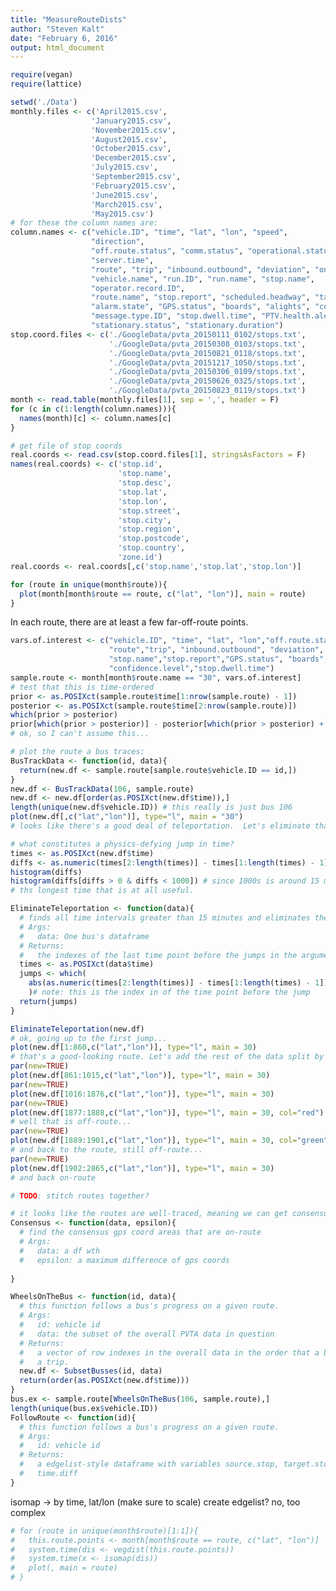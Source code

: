```yaml
---
title: "MeasureRouteDists"
author: "Steven Kalt"
date: "February 6, 2016"
output: html_document
---
```


```r
require(vegan)
require(lattice)
```
```r
setwd('./Data')
monthly.files <- c('April2015.csv',
                  'January2015.csv',
                  'November2015.csv',
                  'August2015.csv',
                  'October2015.csv',
                  'December2015.csv',
                  'July2015.csv',
                  'September2015.csv',
                  'February2015.csv',
                  'June2015.csv',
                  'March2015.csv',
                  'May2015.csv')
# for these the column names are: 
column.names <- c("vehicle.ID", "time", "lat", "lon", "speed",
                  "direction",
                  "off.route.status", "comm.status", "operational.status",
                  "server.time",
                  "route", "trip", "inbound.outbound", "deviation", "onboard",
                  "vehicle.name", "run.ID", "run.name", "stop.name",
                  "operator.record.ID",
                  "route.name", "stop.report", "scheduled.headway", "target.headway",
                  "alarm.state", "GPS.status", "boards", "alights", "confidence.level",
                  "message.type.ID", "stop.dwell.time", "PTV.health.alert", "stop.ID",
                  "stationary.status", "stationary.duration")
stop.coord.files <- c('./GoogleData/pvta_20150111_0102/stops.txt',
                      './GoogleData/pvta_20150308_0103/stops.txt',
                      './GoogleData/pvta_20150821_0118/stops.txt',
                      './GoogleData/pvta_20151217_1050/stops.txt',
                      './GoogleData/pvta_20150306_0109/stops.txt',
                      './GoogleData/pvta_20150626_0325/stops.txt',
                      './GoogleData/pvta_20150823_0119/stops.txt')
month <- read.table(monthly.files[1], sep = ',', header = F)
for (c in c(1:length(column.names))){
  names(month)[c] <- column.names[c]
}

# get file of stop coords 
real.coords <- read.csv(stop.coord.files[1], stringsAsFactors = F)
names(real.coords) <- c('stop.id',
                        'stop.name',
                        'stop.desc',
                        'stop.lat',
                        'stop.lon',
                        'stop.street',
                        'stop.city',
                        'stop.region',
                        'stop.postcode',
                        'stop.country',
                        'zone.id')
real.coords <- real.coords[,c('stop.name','stop.lat','stop.lon')]
```
```r
for (route in unique(month$route)){
  plot(month[month$route == route, c("lat", "lon")], main = route)
}
```
In each route, there are at least a few far-off-route points.  
```r
vars.of.interest <- c("vehicle.ID", "time", "lat", "lon","off.route.status",
                      "route","trip", "inbound.outbound", "deviation", "onboard",
                      "stop.name","stop.report","GPS.status", "boards", "alights",
                      "confidence.level","stop.dwell.time")
sample.route <- month[month$route.name == "30", vars.of.interest]
# test that this is time-ordered
prior <- as.POSIXct(sample.route$time[1:nrow(sample.route) - 1])
posterior <- as.POSIXct(sample.route$time[2:nrow(sample.route)])
which(prior > posterior)
prior[which(prior > posterior)] - posterior[which(prior > posterior) + 1]
# ok, so I can't assume this...

# plot the route a bus traces:
BusTrackData <- function(id, data){
  return(new.df <- sample.route[sample.route$vehicle.ID == id,])
}
new.df <- BusTrackData(106, sample.route)
new.df <- new.df[order(as.POSIXct(new.df$time)),]
length(unique(new.df$vehicle.ID)) # this really is just bus 106
plot(new.df[,c("lat","lon")], type="l", main = "30")
# looks like there's a good deal of teleportation.  Let's eliminate that.

# what constitutes a physics-defying jump in time?
times <- as.POSIXct(new.df$time)
diffs <- as.numeric(times[2:length(times)] - times[1:length(times) - 1])
histogram(diffs)
histogram(diffs[diffs > 0 & diffs < 1000]) # since 1000s is around 15 mins, this is 
# ths longest time that is at all useful.  

EliminateTeleportation <- function(data){
  # finds all time intervals greater than 15 minutes and eliminates them.
  # Args: 
  #   data: One bus's dataframe
  # Returns:
  #   the indexes of the last time point before the jumps in the argument data
  times <- as.POSIXct(data$time)
  jumps <- which(
    abs(as.numeric(times[2:length(times)] - times[1:length(times) - 1])) > 1000
    )# note: this is the index in of the time point before the jump
  return(jumps)
}

EliminateTeleportation(new.df)
# ok, going up to the first jump...
plot(new.df[1:860,c("lat","lon")], type="l", main = 30)
# that's a good-looking route. Let's add the rest of the data split by the jumps
par(new=TRUE)
plot(new.df[861:1015,c("lat","lon")], type="l", main = 30)
par(new=TRUE)
plot(new.df[1016:1876,c("lat","lon")], type="l", main = 30)
par(new=TRUE)
plot(new.df[1877:1888,c("lat","lon")], type="l", main = 30, col="red")
# well that is off-route...
par(new=TRUE)
plot(new.df[1889:1901,c("lat","lon")], type="l", main = 30, col="green")
# and back to the route, still off-route...
par(new=TRUE)
plot(new.df[1902:2865,c("lat","lon")], type="l", main = 30)
# and back on-route

# TODO: stitch routes together?

# it looks like the routes are well-traced, meaning we can get consensus bounds n where the route is.  
Consensus <- function(data, epsilon){
  # find the consensus gps coord areas that are on-route
  # Args:
  #   data: a df wth 
  #   epsilon: a maximum difference of gps coords 
  
}

WheelsOnTheBus <- function(id, data){
  # this function follows a bus's progress on a given route.  
  # Args:
  #   id: vehicle id
  #   data: the subset of the overall PVTA data in question
  # Returns:
  #   a vector of row indexes in the overall data in the order that a bus travels during
  #   a trip.
  new.df <- SubsetBusses(id, data)
  return(order(as.POSIXct(new.df$time)))
}
bus.ex <- sample.route[WheelsOnTheBus(106, sample.route),]
length(unique(bus.ex$vehicle.ID))
FollowRoute <- function(id){
  # this function follows a bus's progress on a given route.  
  # Args:
  #   id: vehicle id
  # Returns:
  #   a edgelist-style dataframe with variables source.stop, target.stop, real.dist,
  #   time.diff
}
```
isomap -> by time, lat/lon (make sure to scale) create edgelist? 
no, too complex
```r
# for (route in unique(month$route)[1:1]){
#   this.route.points <- month[month$route == route, c("lat", "lon")]
#   system.time(dis <- vegdist(this.route.points))
#   system.time(x <- isomap(dis))
#   plot(, main = route)
# }
```